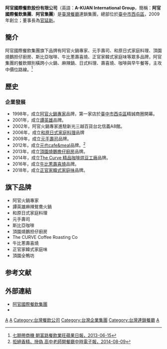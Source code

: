 {{Infobox Company
| company_name        = 阿官國際餐飲股份有限公司
| company_name_en     = A-KUAN International Group
| company_logo        = 
| company_type        = [[股份有限公司|股份有限公司]]
| trading_name        = 阿官國際餐飲集團、阿官集團、阿官火鍋
| company_slogan      = 
| traded_as           = 
| local_code_name             = TW
| local_code             = 25003736
| foundation          = 2009年7月29日
| location            = {{ROC-TW}}<br />[[臺中市|臺中市]][[西屯區|西屯區]][[朝富路|朝富路]]248號<br/>[[臺中市|臺中市]][[西屯區|西屯區]][[工業六路|工業六路]]18-1號
| area_served         = [[台灣|台灣]]
| founder             = [[官延新|官延新]]
| key_people          = [[董事長|董事長]]：[[官承纁|官承纁]]
| industry            = 餐飲服務業
| products            = 小火鍋<br>麻辣鍋<br>日式料理<br>壽喜燒<br>咖啡<br>早午餐
| services            = 
| assets              = [[新台幣|新台幣]]35,000,000元
| capital             = [[新台幣|新台幣]]35,000,000元
| revenue             = 目標[[新台幣|新台幣]]8億元（2014年）<ref>[http://www.chinatimes.com/newspapers/20140731000154-260204 台中餐飲業 多品牌成主流，[[中時電子報|中時電子報]]，2014-07-31]</ref>
| operating_income    = 
| profit              = 
| total_asset         = 
| net_asset           = 
| market_value        = 
| num_employees       = 400人
| P/E ratio           = 
| earnings per share  = 
| Net asset value     = 
| accounting_period   = 
| parent              = 阿官國際餐飲集團
| divisions           = 
| major_shareholder   = 
| subsid              = 阿官火鍋專家<br>譚英雄麻辣鴛鴦火鍋<br>和原日式家庭料理<br>元手壽司<br>正官家韓式家庭味<br>斯比亞咖啡<br>頂園燒鵝系列<br>The CURVE Coffee Roasting Co<br>牛比蔥壽喜燒<br> 
| homepage            = [http://www.a-kuan.com.tw/ www.a-kuan.com.tw]
| width               = 
}}

'''阿官國際餐飲股份有限公司'''（英語：'''A-KUAN International Group'''，簡稱：'''阿官國際餐飲集團'''、'''阿官集團'''）是[[臺灣|臺灣]][[餐廳|餐廳]]連鎖集團，總部位於[[臺中市|臺中市]][[西屯區|西屯區]]，2009年創立；董事長為[[官延新|官延新]]。

== 簡介 ==
阿官國際餐飲集團旗下品牌有阿官火鍋專家、元手壽司、和原日式家庭料理、頂園燒鵝担仔廚房、斯比亞咖啡、牛比蔥壽喜燒、正官家韓式家庭味等眾多品牌，阿官集團的餐飲類別橫跨小火鍋、麻辣鍋、日式料理、壽喜燒、咖啡與早午餐等，主攻中價位路線。<ref>[http://www.appledaily.com.tw/appledaily/article/headline/20130615/35086333/ 七期帶商機 朝富路餐飲業旺[[蘋果日報|蘋果日報]]，2013-06-15]</ref>

== 歷史 ==
=== 企業發展 ===
*1998年，成立[[阿官火鍋專家|阿官火鍋專家]]品牌，第一家店於[[臺中市|臺中市]][[西屯區|西屯區]]精誠商圈開幕。
*2001年，成立[[譚英雄|譚英雄]]品牌。
*2002年，阿官火鍋專家進駐新光三越百貨台北信義A8館。
*2006年，成立[[和原日式家庭料理|和原日式家庭料理]]品牌
*2009年，成立[[元手壽司|元手壽司]]品牌。
*2012年，成立[[元也cafe&meal|元也cafe&meal]]品牌。<ref>[http://www.chinatimes.com/newspapers/20140809000542-260107 拒絕香精、摻偽 高中老師開餐廳[[中時電子報|中時電子報]]，2014-08-09]</ref>
*2013年，成立[[頂園燒鵝擔仔廚房|頂園燒鵝擔仔廚房]]品牌。
*2014年，成立[[The_Curve_精品咖啡烘豆工廠|The Curve 精品咖啡烘豆工廠]]品牌。
*2016年，成立[[牛比蔥壽喜燒|牛比蔥壽喜燒]]品牌。
*2018年，成立[[正官家韓式家庭味|正官家韓式家庭味]]品牌。

== 旗下品牌 ==
*阿官火鍋專家
*譚英雄麻辣鴛鴦火鍋
*和原日式家庭料理
*元手壽司
*斯比亞咖啡
*頂園燒鵝担仔廚房
*The CURVE Coffee Roasting Co
*牛比蔥壽喜燒
*正官家韓式家庭味
*頂園全鴨坊

==参考文献==
{{Reflist}}

== 外部連結 ==
* [http://www.a-kuan.com.tw/ 阿官國際餐飲集團]{{zh}}
* {{facebook|akuangroup}}
{{Portal bar|臺灣|臺中|餐飲|企業}}
[[Category:1998年台灣建立|A]]
[[Category:1998年成立的公司|A]]
[[Category:台灣餐飲公司|Category:台灣餐飲公司]]
[[Category:台灣企業集團|Category:台灣企業集團]]
[[Category:台灣連鎖餐廳|Category:台灣連鎖餐廳]]
[[Category:總部位於臺中市西屯區的工商業機構|A]]